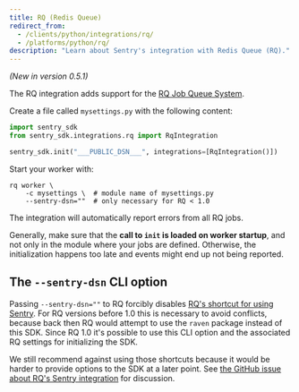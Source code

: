 ```yaml
---
title: RQ (Redis Queue)
redirect_from:
  - /clients/python/integrations/rq/
  - /platforms/python/rq/
description: "Learn about Sentry's integration with Redis Queue (RQ)."
---
```


_(New in version 0.5.1)_

The RQ integration adds support for the [RQ Job Queue System](https://python-rq.org/).

Create a file called `mysettings.py` with the following content:

```python {filename:mysettings.py}
import sentry_sdk
from sentry_sdk.integrations.rq import RqIntegration

sentry_sdk.init("___PUBLIC_DSN___", integrations=[RqIntegration()])
```

Start your worker with:

```shell
rq worker \
    -c mysettings \  # module name of mysettings.py
    --sentry-dsn=""  # only necessary for RQ < 1.0
```

The integration will automatically report errors from all RQ jobs.

Generally, make sure that the **call to `init` is loaded on worker startup**, and not only in the module where your jobs are defined. Otherwise, the initialization happens too late and events might end up not being reported.

## The `--sentry-dsn` CLI option

Passing `--sentry-dsn=""` to RQ forcibly disables [RQ's shortcut for using Sentry](https://python-rq.org/patterns/sentry/). For RQ versions before 1.0 this is necessary to avoid conflicts, because back then RQ would attempt to use the `raven` package instead of this SDK. Since RQ 1.0 it's possible to use this CLI option and the associated RQ settings for initializing the SDK.

We still recommend against using those shortcuts because it would be harder to provide options to the SDK at a later point. See [the GitHub issue about RQ's Sentry integration](https://github.com/rq/rq/issues/1003) for discussion.
